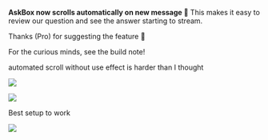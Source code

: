 
<ReleaseVideo src="https://res.cloudinary.com/dltbv060k/video/upload/v1748538892/10-1_ivr0lx.mp4" />

**AskBox now scrolls automatically on new message 📜**
This makes it easy to review our question and
see the answer starting to stream.

Thanks <ReleaseUser name="my"/> (Pro) for suggesting the feature 🙇

For the curious minds, see the build note!

<ReleaseBuild>
automated scroll without use effect is harder than I thought

![](https://res.cloudinary.com/dltbv060k/image/upload/v1748538878/10-2_cm0wld.png)

![](https://res.cloudinary.com/dltbv060k/image/upload/v1748538880/10-3_lc3ypc.png)

Best setup to work

![](https://res.cloudinary.com/dltbv060k/image/upload/v1748538885/10-4_ulqtsv.png)
</ReleaseBuild>
